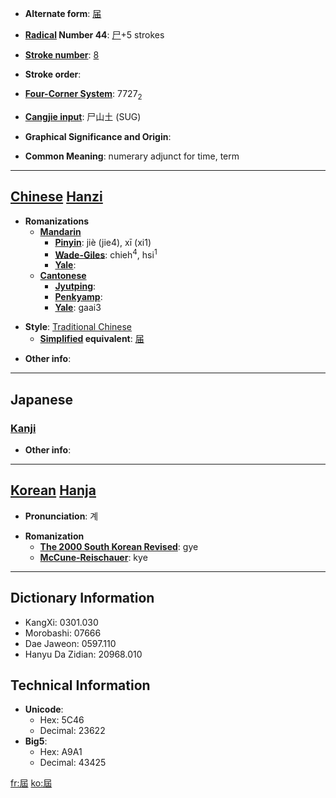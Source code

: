 * '''Alternate form''': [[届]]

* '''[[Wiktionary:Chinese radical index| Radical]] Number 44''': [[Wiktionary:Chinese radical index 尸|尸]]+5 strokes

* '''[[Wiktionary:Chinese total strokes index|Stroke number]]''': [[Wiktionary:Chinese total strokes index 8|8]]

* '''Stroke order''': 

* '''[[Wiktionary:Chinese four corner index|Four-Corner System]]''': 7727<sub>2</sub>

* '''[[Wiktionary:Chinese Cangjie index|Cangjie input]]''': 尸山土 (SUG)

* '''Graphical Significance and Origin''': 

* '''Common Meaning''': numerary adjunct for time, term

----

== [[Chinese]] [[Hanzi]] ==

* '''Romanizations'''
** '''[[Mandarin]]'''
*** '''[[Pinyin]]''': jiè (jie4), xī (xi1)
*** '''[[Wade-Giles]]''': chieh<sup>4</sup>, hsi<sup>1</sup>
*** '''[[Yale]]''': 
** '''[[Cantonese]]'''
*** '''[[Jyutping]]''':
*** '''[[Penkyamp]]''': 
*** '''[[Yale]]''': gaai3

* '''Style''': [[Traditional Chinese]] 
** '''[[Simplified Chinese|Simplified]] equivalent''': [[届]]

* '''Other info''': 

----

==Japanese==
===[[Kanji]]===
{{kanji|on readings=[[かい]] (kai)
|kun readings=[[とどける]] (todokeru), [[とどく]] (todoku), [[とどけ]] (todoke)
}}

* '''Other info''':  

----

== [[Korean]] [[Hanja]] ==

* '''Pronunciation''': 계

* '''Romanization'''
** '''[[The 2000 South Korean Revised Romanization|The 2000 South Korean Revised]]''': gye
** '''[[McCune-Reischauer]]''': kye

----

== Dictionary Information ==

* KangXi: 0301.030
* Morobashi: 07666
* Dae Jaweon: 0597.110
* Hanyu Da Zidian: 20968.010

== Technical Information ==

* '''Unicode''':
** Hex: 5C46
** Decimal: 23622
* '''Big5''':
** Hex: A9A1
** Decimal: 43425

[[fr:屆]]
[[ko:屆]]